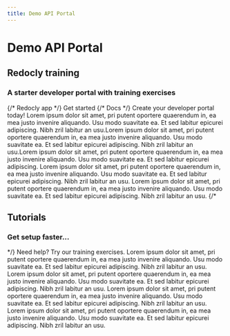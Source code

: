 ```yaml
---
title: Demo API Portal
---
```


# Demo API Portal




## Redocly training

### A starter developer portal with training exercises

{/\* Redocly app  \*/} Get started  {/\* Docs  \*/} Create your developer portal today! Lorem ipsum dolor sit amet, pri putent oportere quaerendum in, ea mea justo invenire aliquando. Usu modo suavitate ea. Et sed labitur epicurei adipiscing. Nibh zril labitur an usu.Lorem ipsum dolor sit amet, pri putent oportere quaerendum in, ea mea justo invenire aliquando. Usu modo suavitate ea. Et sed labitur epicurei adipiscing. Nibh zril labitur an usu.Lorem ipsum dolor sit amet, pri putent oportere quaerendum in, ea mea justo invenire aliquando. Usu modo suavitate ea. Et sed labitur epicurei adipiscing. Lorem ipsum dolor sit amet, pri putent oportere quaerendum in, ea mea justo invenire aliquando. Usu modo suavitate ea. Et sed labitur epicurei adipiscing. Nibh zril labitur an usu. Lorem ipsum dolor sit amet, pri putent oportere quaerendum in, ea mea justo invenire aliquando. Usu modo suavitate ea. Et sed labitur epicurei adipiscing. Nibh zril labitur an usu. {/\*

## Tutorials

### Get setup faster...

\*/} Need help? Try our training exercises. Lorem ipsum dolor sit amet, pri putent oportere quaerendum in, ea mea justo invenire aliquando. Usu modo suavitate ea. Et sed labitur epicurei adipiscing. Nibh zril labitur an usu. Lorem ipsum dolor sit amet, pri putent oportere quaerendum in, ea mea justo invenire aliquando. Usu modo suavitate ea. Et sed labitur epicurei adipiscing. Nibh zril labitur an usu. Lorem ipsum dolor sit amet, pri putent oportere quaerendum in, ea mea justo invenire aliquando. Usu modo suavitate ea. Et sed labitur epicurei adipiscing. Nibh zril labitur an usu. Lorem ipsum dolor sit amet, pri putent oportere quaerendum in, ea mea justo invenire aliquando. Usu modo suavitate ea. Et sed labitur epicurei adipiscing. Nibh zril labitur an usu.
